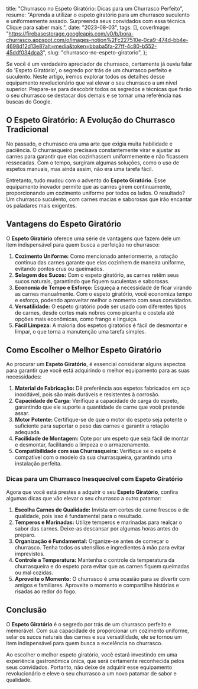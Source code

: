   title: "Churrasco no Espeto Giratório: Dicas para um Churrasco Perfeito",
  resume: "Aprenda a utilizar o espeto giratório para um churrasco suculento e uniformemente assado. Surpreenda seus convidados com essa técnica. Clique para saber mais.",
  date: "2023-08-03",
  tags: [],
  coverImage: "https://firebasestorage.googleapis.com/v0/b/bora-churrasco.appspot.com/o/images-notion%2Fc227510e-0ca9-474d-bb4e-4698d12d13e8?alt=media&token=bbaba5fa-27ff-4c80-b552-45ddf034dca3",
  slug: "churrasco-no-espeto-giratorio",
};

Se você é um verdadeiro apreciador de churrasco, certamente já ouviu falar do 'Espeto Giratório', o segredo por trás de um churrasco perfeito e suculento. Neste artigo, iremos explorar todos os detalhes desse equipamento revolucionário que vai elevar o seu churrasco a um nível superior. Prepare-se para descobrir todos os segredos e técnicas que farão o seu churrasco se destacar dos demais e se tornar uma referência nas buscas do Google.

## **O Espeto Giratório: A Evolução do Churrasco Tradicional**

No passado, o churrasco era uma arte que exigia muita habilidade e paciência. O churrasqueiro precisava constantemente virar e ajustar as carnes para garantir que elas cozinhassem uniformemente e não ficassem ressecadas. Com o tempo, surgiram algumas soluções, como o uso de espetos manuais, mas ainda assim, não era uma tarefa fácil.

Entretanto, tudo mudou com o advento do **Espeto Giratório**. Esse equipamento inovador permite que as carnes girem continuamente, proporcionando um cozimento uniforme por todos os lados. O resultado? Um churrasco suculento, com carnes macias e saborosas que irão encantar os paladares mais exigentes.

## **Vantagens do Espeto Giratório**

O **Espeto Giratório** oferece uma série de vantagens que fazem dele um item indispensável para quem busca a perfeição no churrasco:

1. **Cozimento Uniforme:** Como mencionado anteriormente, a rotação contínua das carnes garante que elas cozinhem de maneira uniforme, evitando pontos crus ou queimados.
2. **Selagem dos Sucos:** Com o espeto giratório, as carnes retêm seus sucos naturais, garantindo que fiquem suculentas e saborosas.
3. **Economia de Tempo e Esforço:** Esqueça a necessidade de ficar virando as carnes manualmente. Com o espeto giratório, você economiza tempo e esforço, podendo aproveitar melhor o momento com seus convidados.
4. **Versatilidade:** O espeto giratório pode ser usado com diferentes tipos de carnes, desde cortes mais nobres como picanha e costela até opções mais econômicas, como frango e linguiça.
5. **Fácil Limpeza:** A maioria dos espetos giratórios é fácil de desmontar e limpar, o que torna a manutenção uma tarefa simples.

## **Como Escolher o Melhor Espeto Giratório**

Ao procurar um **Espeto Giratório**, é essencial considerar alguns aspectos para garantir que você está adquirindo o melhor equipamento para as suas necessidades:

1. **Material de Fabricação:** Dê preferência aos espetos fabricados em aço inoxidável, pois são mais duráveis e resistentes à corrosão.
2. **Capacidade de Carga:** Verifique a capacidade de carga do espeto, garantindo que ele suporte a quantidade de carne que você pretende assar.
3. **Motor Potente:** Certifique-se de que o motor do espeto seja potente o suficiente para suportar o peso das carnes e garantir a rotação adequada.
4. **Facilidade de Montagem:** Opte por um espeto que seja fácil de montar e desmontar, facilitando a limpeza e o armazenamento.
5. **Compatibilidade com sua Churrasqueira:** Verifique se o espeto é compatível com o modelo da sua churrasqueira, garantindo uma instalação perfeita.

### **Dicas para um Churrasco Inesquecível com Espeto Giratório**

Agora que você está prestes a adquirir o seu **Espeto Giratório**, confira algumas dicas que vão elevar o seu churrasco a outro patamar:

1. **Escolha Carnes de Qualidade:** Invista em cortes de carne frescos e de qualidade, pois isso é fundamental para o resultado.
2. **Temperos e Marinadas:** Utilize temperos e marinadas para realçar o sabor das carnes. Deixe-as descansar por algumas horas antes do preparo.
3. **Organização é Fundamental:** Organize-se antes de começar o churrasco. Tenha todos os utensílios e ingredientes à mão para evitar imprevistos.
4. **Controle a Temperatura:** Mantenha o controle da temperatura da churrasqueira e do espeto para evitar que as carnes fiquem queimadas ou mal cozidas.
5. **Aproveite o Momento:** O churrasco é uma ocasião para se divertir com amigos e familiares. Aproveite o momento e compartilhe histórias e risadas ao redor do fogo.

## **Conclusão**

O **Espeto Giratório** é o segredo por trás de um churrasco perfeito e memorável. Com sua capacidade de proporcionar um cozimento uniforme, selar os sucos naturais das carnes e sua versatilidade, ele se tornou um item indispensável para quem busca a excelência no churrasco.

Ao escolher o melhor espeto giratório, você estará investindo em uma experiência gastronômica única, que será certamente reconhecida pelos seus convidados. Portanto, não deixe de adquirir esse equipamento revolucionário e eleve o seu churrasco a um novo patamar de sabor e qualidade.

##
